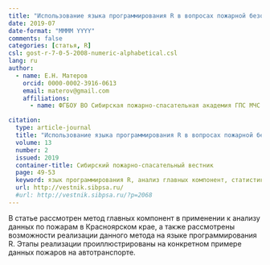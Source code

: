 ```yaml
---
title: "Использование языка программирования R в вопросах пожарной безопасности: анализ главных компонент"
date: 2019-07
date-format: "MMMM YYYY"
comments: false
categories: [статья, R]
csl: gost-r-7-0-5-2008-numeric-alphabetical.csl
lang: ru
author:
  - name: Е.Н. Матеров
    orcid: 0000-0002-3916-0613
    email: materov@gmail.com
    affiliations:
      - name: ФГБОУ ВО Сибирская пожарно-спасательная академия ГПС МЧС России      

citation: 
  type: article-journal
  title: "Использование языка программирования R в вопросах пожарной безопасности: анализ главных компонент"
  volume: 13
  number: 2
  issued: 2019
  container-title: Сибирский пожарно-спасательный вестник
  page: 49-53
  keyword: язык программирования R, анализ главных компонент, статистика пожаров
  url: http://vestnik.sibpsa.ru/
  #url: http://vestnik.sibpsa.ru/?p=2068
---
```


В статье рассмотрен метод главных компонент в применении к анализу данных по пожарам в Красноярском крае, а также рассмотрены возможности реализации данного метода на языке программирования R. Этапы реализации проиллюстрированы на конкретном примере данных пожаров на автотранспорте.


